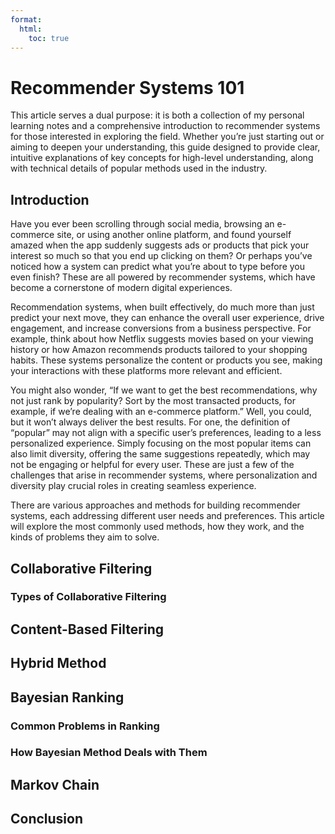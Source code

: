 ```yaml
---
format:
  html:
    toc: true
---
```


# Recommender Systems 101

This article serves a dual purpose: it is both a collection of my personal learning notes and a comprehensive introduction to recommender systems for those interested in exploring the field. Whether you're just starting out or aiming to deepen your understanding, this guide designed to provide clear, intuitive explanations of key concepts for high-level understanding, along with technical details of popular methods used in the industry.

## Introduction

Have you ever been scrolling through social media, browsing an e-commerce site, or using another online platform, and found yourself amazed when the app suddenly suggests ads or products that pick your interest so much so that you end up clicking on them? Or perhaps you've noticed how a system can predict what you're about to type before you even finish? These are all powered by recommender systems, which have become a cornerstone of modern digital experiences.

Recommendation systems, when built effectively, do much more than just predict your next move, they can enhance the overall user experience, drive engagement, and increase conversions from a business perspective. For example, think about how Netflix suggests movies based on your viewing history or how Amazon recommends products tailored to your shopping habits. These systems personalize the content or products you see, making your interactions with these platforms more relevant and efficient.

You might also wonder, "If we want to get the best recommendations, why not just rank by popularity? Sort by the most transacted products, for example, if we’re dealing with an e-commerce platform." Well, you could, but it won’t always deliver the best results. For one, the definition of "popular" may not align with a specific user's preferences, leading to a less personalized experience. Simply focusing on the most popular items can also limit diversity, offering the same suggestions repeatedly, which may not be engaging or helpful for every user. These are just a few of the challenges that arise in recommender systems, where personalization and diversity play crucial roles in creating seamless experience.

There are various approaches and methods for building recommender systems, each addressing different user needs and preferences. This article will explore the most commonly used methods, how they work, and the kinds of problems they aim to solve.

## Collaborative Filtering

### Types of Collaborative Filtering

## Content-Based Filtering

## Hybrid Method

## Bayesian Ranking

### Common Problems in Ranking

### How Bayesian Method Deals with Them

## Markov Chain

## Conclusion